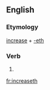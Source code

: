 ==English==

===Etymology===
[[increase]] + [[-eth]]

===Verb===
{{en-verb form}}

# {{archaic third-person singular of|increase}}

[[fr:increaseth]]